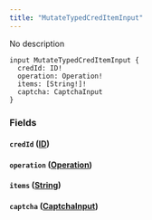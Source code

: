 ```yaml
---
title: "MutateTypedCredItemInput"
---
```


No description

```
input MutateTypedCredItemInput {
  credId: ID!
  operation: Operation!
  items: [String!]!
  captcha: CaptchaInput
}

```

### Fields[](#fields "Direct link to heading")

#### `credId` ([ID](/developer/graphql-api/references/scalars/id))[](#credid-id "Direct link to heading")

#### `operation` ([Operation](/developer/graphql-api/references/enums/operation))[](#operation-operation "Direct link to heading")

#### `items` ([String](/developer/graphql-api/references/scalars/string))[](#items-string "Direct link to heading")

#### `captcha` ([CaptchaInput](/developer/graphql-api/references/inputs/captcha-input))[](#captcha-captchainput "Direct link to heading")